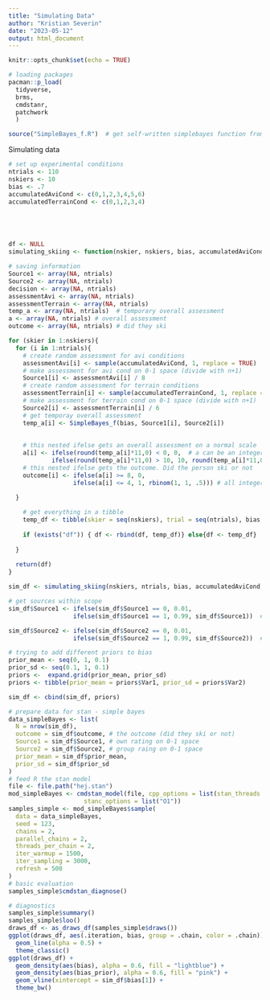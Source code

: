 ```yaml
---
title: "Simulating Data"
author: "Kristian Severin"
date: "2023-05-12"
output: html_document
---
```


```r
knitr::opts_chunk$set(echo = TRUE)
```

```r
# loading packages
pacman::p_load(  
  tidyverse,
  brms,
  cmdstanr,
  patchwork
  )

source("SimpleBayes_f.R")  # get self-written simplebayes function from source
```

Simulating data

```r
# set up experimental conditions
ntrials <- 110
nskiers <- 10
bias <- .7
accumulatedAviCond <- c(0,1,2,3,4,5,6)
accumulatedTerrainCond <- c(0,1,2,3,4)





df <- NULL
simulating_skiing <- function(nskier, nskiers, bias, accumulatedAviCond, accumulatedTerrainCond){

# saving information
Source1 <- array(NA, ntrials)
Source2 <- array(NA, ntrials)
decision <- array(NA, ntrials)
assessmentAvi <- array(NA, ntrials)
assessmentTerrain <- array(NA, ntrials)
temp_a <- array(NA, ntrials)  # temporary overall assessment
a <- array(NA, ntrials) # overall assessment
outcome <- array(NA, ntrials) # did they ski

for (skier in 1:nskiers){
  for (i in 1:ntrials){
    # create random assessment for avi conditions
    assessmentAvi[i] <- sample(accumulatedAviCond, 1, replace = TRUE)
    # make assessment for avi cond on 0-1 space (divide with n+1)
    Source1[i] <- assessmentAvi[i] / 8
    # create random assessment for terrain conditions
    assessmentTerrain[i] <- sample(accumulatedTerrainCond, 1, replace = TRUE)
    # make assessment for terrain cond on 0-1 space (divide with n+1)
    Source2[i] <- assessmentTerrain[i] / 6
    # get temporay overall assessment
    temp_a[i] <- SimpleBayes_f(bias, Source1[i], Source2[i])
  
  
    # this nested ifelse gets an overall assessment on a normal scale
    a[i] <- ifelse(round(temp_a[i]*11,0) < 0, 0,  # a can be an integer from 0-10 
            ifelse(round(temp_a[i]*11,0) > 10, 10, round(temp_a[i]*11,0)))
    # this nested ifelse gets the outcome. Did the person ski or not
    outcome[i] <- ifelse(a[i] >= 8, 0, 
                  ifelse(a[i] <= 4, 1, rbinom(1, 1, .5))) # all integers between 4 and 8 are computed as 50/50 

  }
    
    # get everything in a tibble 
    temp_df <- tibble(skier = seq(nskiers), trial = seq(ntrials), bias, assessmentAvi, assessmentTerrain, Source1, Source2,temp_a,     a, outcome)
    
    if (exists("df")) { df <- rbind(df, temp_df)} else{df <- temp_df}
    
  }
 
  return(df)
}

sim_df <- simulating_skiing(nskiers, ntrials, bias, accumulatedAviCond, accumulatedTerrainCond)

```

```r
# get sources within scope
sim_df$Source1 <- ifelse(sim_df$Source1 == 0, 0.01, 
                  ifelse(sim_df$Source1 == 1, 0.99, sim_df$Source1))  # i.e., hardcode 0 to be 0.01 and 1 to be 0.99

sim_df$Source2 <- ifelse(sim_df$Source2 == 0, 0.01, 
                  ifelse(sim_df$Source2 == 1, 0.99, sim_df$Source2))  # i.e., hardcode 0 to be 0.01 and 1 to be 0.99
```

```r
# trying to add different priors to bias
prior_mean <- seq(0, 1, 0.1)
prior_sd <- seq(0.1, 1, 0.1)
priors <-  expand.grid(prior_mean, prior_sd)
priors <- tibble(prior_mean = priors$Var1, prior_sd = priors$Var2)

sim_df <- cbind(sim_df, priors)
```


```r
# prepare data for stan - simple bayes
data_simpleBayes <- list(
  N = nrow(sim_df),
  outcome = sim_df$outcome, # the outcome (did they ski or not)
  Source1 = sim_df$Source1, # own rating on 0-1 space
  Source2 = sim_df$Source2, # group raing on 0-1 space
  prior_mean = sim_df$prior_mean,
  prior_sd = sim_df$prior_sd
)
# feed R the stan model
file <- file.path("hej.stan")
mod_simpleBayes <- cmdstan_model(file, cpp_options = list(stan_threads = TRUE),
                     stanc_options = list("O1"))
samples_simple <- mod_simpleBayes$sample(
  data = data_simpleBayes,
  seed = 123,
  chains = 2,
  parallel_chains = 2,
  threads_per_chain = 2,
  iter_warmup = 1500,
  iter_sampling = 3000,
  refresh = 500
)
# basic evaluation
samples_simple$cmdstan_diagnose()
```

```r
# diagnostics
samples_simple$summary()
samples_simple$loo()
draws_df <- as_draws_df(samples_simple$draws())
ggplot(draws_df, aes(.iteration, bias, group = .chain, color = .chain)) +
  geom_line(alpha = 0.5) +
  theme_classic()
ggplot(draws_df) +
  geom_density(aes(bias), alpha = 0.6, fill = "lightblue") +
  geom_density(aes(bias_prior), alpha = 0.6, fill = "pink") +
  geom_vline(xintercept = sim_df$bias[1]) +
  theme_bw()
```



